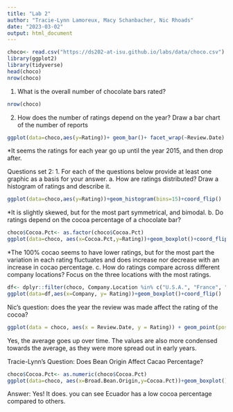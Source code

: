 ```yaml
---
title: "Lab 2"
author: "Tracie-Lynn Lamoreux, Macy Schanbacher, Nic Rhoads"
date: "2023-03-02"
output: html_document
---
```


```r
choco<- read.csv("https://ds202-at-isu.github.io/labs/data/choco.csv")
library(ggplot2)
library(tidyverse)
head(choco)
nrow(choco)
```

1. What is the overall number of chocolate bars rated?
```r
nrow(choco)
```

2. How does the number of ratings depend on the year? Draw a bar chart of the number of reports
```r
ggplot(data=choco,aes(y=Rating))+ geom_bar()+ facet_wrap(~Review.Date)
```
*It seems the ratings for each year go up until the year 2015, and then drop after.


Questions set 2:
1. For each of the questions below provide at least one graphic as a basis for your answer.
a. How are ratings distributed? Draw a histogram of ratings and describe it.

```r
ggplot(data=choco,aes(y=Rating))+geom_histogram(bins=15)+coord_flip()
```
*It is slightly skewed, but for the most part symmetrical, and bimodal.
b. Do ratings depend on the cocoa percentage of a chocolate bar?
```r
choco$Cocoa.Pct<- as.factor(choco$Cocoa.Pct)
ggplot(data=choco, aes(x=Cocoa.Pct,y=Rating))+geom_boxplot()+coord_flip()
```
*The 100% cocao seems to have lower ratings, but for the most part the variation in each rating fluctuates and does increase nor decrease with an increase in cocao percentage.
c. How do ratings compare across different company locations? Focus on the three locations with the most ratings.
```r
df<- dplyr::filter(choco, Company.Location %in% c("U.S.A.", "France", "Canada")) 
ggplot(data=df,aes(x=Company, y= Rating))+geom_boxplot()+coord_flip()
```


Nic's question: does the year the review was made affect the rating of the cocoa?

```r
ggplot(data = choco, aes(x = Review.Date, y = Rating)) + geom_point(position="jitter")
```

Yes, the average goes up over time. The values are also more condensed towards the average, as they were more spread out in early years.

Tracie-Lynn's Question:
Does Bean Origin Affect Cacao Percentage?
```r
choco$Cocoa.Pct<- as.numeric(choco$Cocoa.Pct)
ggplot(data=choco, aes(x=Broad.Bean.Origin,y=Cocoa.Pct))+geom_boxplot()+coord_flip()
```

Answer: Yes! It does. you can see Ecuador has a low cocoa percentage compared to others.

